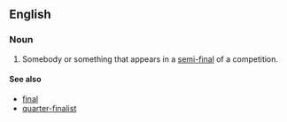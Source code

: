 ==English==

===Noun===
{{en-noun}}

# Somebody or something that appears in a [[semi-final]] of a competition.

====See also====
*[[final]]
*[[quarter-finalist]]